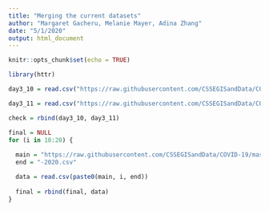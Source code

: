 ```yaml
---
title: "Merging the current datasets"
author: "Margaret Gacheru, Melanie Mayer, Adina Zhang"
date: "5/1/2020"
output: html_document
---
```


```r
knitr::opts_chunk$set(echo = TRUE)
```


```r

library(httr)

day3_10 = read.csv("https://raw.githubusercontent.com/CSSEGISandData/COVID-19/master/csse_covid_19_data/csse_covid_19_daily_reports/03-10-2020.csv", header=T)

day3_11 = read.csv("https://raw.githubusercontent.com/CSSEGISandData/COVID-19/master/csse_covid_19_data/csse_covid_19_daily_reports/03-11-2020.csv", header = T)

check = rbind(day3_10, day3_11)

final = NULL
for (i in 10:20) {
  
  main = "https://raw.githubusercontent.com/CSSEGISandData/COVID-19/master/csse_covid_19_data/csse_covid_19_daily_reports/03-"
  end = "-2020.csv"

  data = read.csv(paste0(main, i, end))
  
  final = rbind(final, data)
}
```

